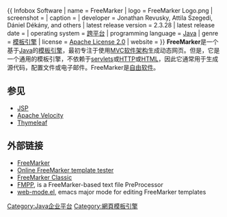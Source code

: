 {{ Infobox Software
| name                   = FreeMarker
| logo                   = FreeMarker Logo.png
| screenshot             = 
| caption                = 
| developer              = Jonathan Revusky, Attila Szegedi, Dániel Dékány, and others
| latest release version = 2.3.28
| latest release date    = {{release date|2018|04|04}}
| operating system       = [[跨平台|跨平台]]
| programming language   = [[Java|Java]]
| genre                  = [[模板引擎|模板引擎]]
| license                = [[Apache_License_2.0|Apache License 2.0]]
| website                = {{url|http://freemarker.org}}
}}
'''FreeMarker'''是一个基于[[Java|Java]]的[[模板引擎|模板引擎]]，最初专注于使用[[Model-view-controller|MVC]][[软件架构|软件架构]]生成动态网页。但是，它是一个通用的模板引擎，不依赖于[[servlet|servlet]]s或[[HTTP|HTTP]]或[[HTML|HTML]]，因此它通常用于生成源代码，配置文件或电子邮件。FreeMarker是[[自由软件|自由软件]]。

== 参见 ==
*[[JavaServer_Pages|JSP]]
*[[Apache_Velocity|Apache Velocity]]
*[[Thymeleaf|Thymeleaf]]

== 外部链接 ==
* [http://freemarker.org FreeMarker]{{Wayback|url=http://freemarker.org/ |date=20171026061640 }}
* [http://freemarker-online.kenshoo.com/ Online FreeMarker template tester]{{Wayback|url=http://freemarker-online.kenshoo.com/ |date=20161119100849 }}
* [http://fm-classic.sourceforge.net/ FreeMarker Classic]{{Wayback|url=http://fm-classic.sourceforge.net/ |date=20160902152550 }}
* [http://fmpp.sourceforge.net FMPP]{{Wayback|url=http://fmpp.sourceforge.net/ |date=20200120010429 }}, is a FreeMarker-based text file PreProcessor
* [http://web-mode.org web-mode.el]{{Wayback|url=http://web-mode.org/ |date=20200918155916 }}, emacs major mode for editing FreeMarker templates
{{计算机小作品}}
[[Category:Java企业平台|Category:Java企业平台]]
[[Category:網頁模板引擎|Category:網頁模板引擎]]